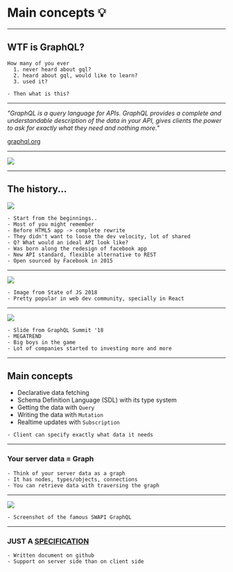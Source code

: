 
# Main concepts 💡

---

## WTF is GraphQL?

```notes
How many of you ever
  1. never heard about gql?
  2. heard about gql, would like to learn?
  3. used it?

- Then what is this?
```

---

_"GraphQL is a query language for APIs. GraphQL provides a complete and understandable description of the data in your API, gives clients the power to ask for exactly what they need and nothing more."_

[graphql.org](https://graphql.org)

---

<Image src="https://media.giphy.com/media/gXpO1ODJoGY36/giphy.gif" />

---

## The history...

![](https://cdn.cultofmac.com/wp-content/uploads/2012/05/facebookss2.jpg)

```notes
- Start from the beginnings..
- Most of you might remember
- Before HTML5 app -> complete rewrite
- They didn't want to loose the dev velocity, lot of shared
- Q? What would an ideal API look like?
- Was born along the redesign of facebook app
- New API standard, flexible alternative to REST
- Open sourced by Facebook in 2015
```

---

<Image src="/assets/trend.png" />

```notes
- Image from State of JS 2018
- Pretty popular in web dev community, specially in React
```

---

<Image src="/assets/users.png" />

```notes
- Slide from GraphQL Summit '18
- MEGATREND
- Big boys in the game
- Lot of companies started to investing more and more
```

---

## Main concepts

- Declarative data fetching
- Schema Definition Language (SDL) with its type system
- Getting the data with `Query`
- Writing the data with `Mutation`
- Realtime updates with `Subscription`

```notes
- Client can specify exactly what data it needs
```

---

### Your server data = Graph

```notes
- Think of your server data as a graph
- It has nodes, types/objects, connections
- You can retrieve data with traversing the graph
```

---

<Image src="/assets/swapi.png" />

```notes
- Screenshot of the famous SWAPI GraphQL
```

---


### JUST A [SPECIFICATION](https://facebook.github.io/graphql/)

```notes
- Written document on github
- Support on server side than on client side
```
